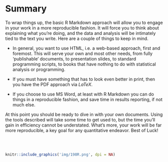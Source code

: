 # Summary

To wrap things up, the basic R Markdown approach will allow you to engage in your work in a more reproducible fashion.  It will force you to think about explaining what you're doing, and the data and analysis will be intimately tied to the text you write.  Here are a couple of things to keep in mind.

- In general, you want to use HTML, i.e. a web-based approach, first and foremost.  This will serve your own and most other needs, from fully 'publishable' documents, to presentation slides, to standard programming scripts, to books that have nothing to do with statistical analysis or programming.  

- If you must have something that has to look even better in print, then you have the PDF approach via $LaTeX$.  

- If you choose to use MS Word, at least with R Markdown you can do things in a reproducible fashion, and save time in results reporting, if not much else.

At this point you should be ready to dive in with your own documents.  Using the tools described will take some time to get used to, but the time you'll gain in efficiency cannot be understated.  What's more, your work will be far more reproducible, a key goal for any quantitative endeavor.  Best of Luck!

<br>
<br>

```r
knitr::include_graphics('img/198R.png', dpi = NA)
```